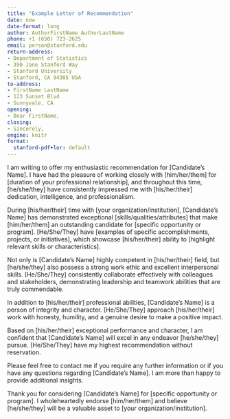 ```yaml
---
title: "Example Letter of Recommendation"
date: now
date-format: long
author: AuthorFirstName AuthorLastName
phone: +1 (650) 723-2625
email: person@stanford.edu
return-address: 
- Department of Statistics
- 390 Jane Stanford Way
- Stanford University
- Stanford, CA 94305 USA
to-address:
- FirstName LastName
- 123 Sunset Blvd
- Sunnyvale, CA
opening:
- Dear FirstName,
closing:
- Sincerely,
engine: knitr
format:
  stanford-pdf+lor: default
---
```


I am writing to offer my enthusiastic recommendation for [Candidate's Name]. I have had the pleasure of working closely with [him/her/them] for [duration of your professional relationship], and throughout this time, [he/she/they] have consistently impressed me with [his/her/their] dedication, intelligence, and professionalism.

During [his/her/their] time with [your organization/institution], [Candidate's Name] has demonstrated exceptional [skills/qualities/attributes] that make [him/her/them] an outstanding candidate for [specific opportunity or program]. [He/She/They] have [examples of specific accomplishments, projects, or initiatives], which showcase [his/her/their] ability to [highlight relevant skills or characteristics].

Not only is [Candidate's Name] highly competent in [his/her/their] field, but [he/she/they] also possess a strong work ethic and excellent interpersonal skills. [He/She/They] consistently collaborate effectively with colleagues and stakeholders, demonstrating leadership and teamwork abilities that are truly commendable.

In addition to [his/her/their] professional abilities, [Candidate's Name] is a person of integrity and character. [He/She/They] approach [his/her/their] work with honesty, humility, and a genuine desire to make a positive impact.

Based on [his/her/their] exceptional performance and character, I am confident that [Candidate's Name] will excel in any endeavor [he/she/they] pursue. [He/She/They] have my highest recommendation without reservation.

Please feel free to contact me if you require any further information or if you have any questions regarding [Candidate's Name]. I am more than happy to provide additional insights.

Thank you for considering [Candidate's Name] for [specific opportunity or program]. I wholeheartedly endorse [him/her/them] and believe [he/she/they] will be a valuable asset to [your organization/institution].
